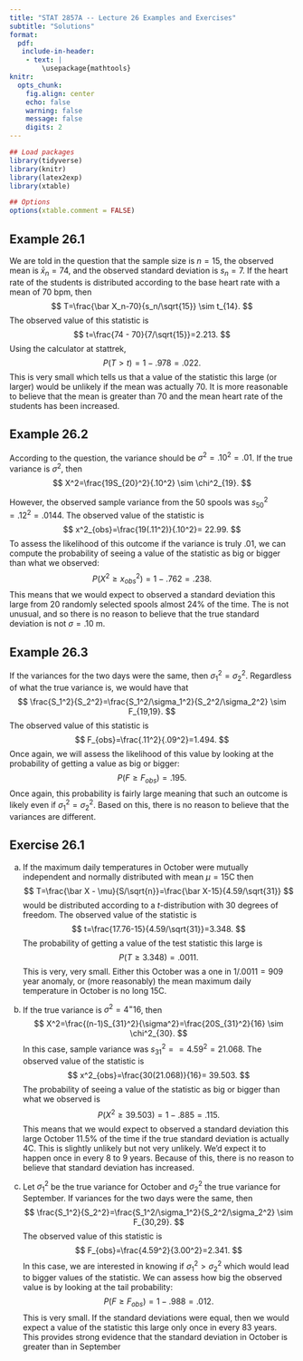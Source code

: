 ```yaml
---
title: "STAT 2857A -- Lecture 26 Examples and Exercises"
subtitle: "Solutions"
format: 
  pdf: 
   include-in-header: 
    - text: |
        \usepackage{mathtools}
knitr: 
  opts_chunk:
    fig.align: center
    echo: false
    warning: false
    message: false
    digits: 2
---
```

```r
## Load packages
library(tidyverse)
library(knitr)
library(latex2exp)
library(xtable)

## Options
options(xtable.comment = FALSE)
```

## Example 26.1

We are told in the question that the sample size is $n=15$, the observed mean is $\bar x_n=74$, and the observed standard deviation is $s_n=7$. If the heart rate of the students is distributed according to the base heart rate with a mean of 70 bpm, then 
$$
T=\frac{\bar X_n-70}{s_n/\sqrt{15}} \sim t_{14}. 
$$
The observed value of this statistic is 
$$
t=\frac{74 - 70}{7/\sqrt{15}}=2.213.
$$
Using the calculator at stattrek,
$$
P(T > t)=1-.978=.022.
$$
This is very small which tells us that a value of the statistic this large (or larger) would be unlikely if the mean was actually 70. It is more reasonable to believe that the mean is greater than 70 and the mean heart rate of the students has been increased.

## Example 26.2

According to the question, the variance should be $\sigma^2=.10^2=.01$. If the true variance is $\sigma^2$, then
$$
X^2=\frac{19S_{20}^2}{.10^2} \sim \chi^2_{19}.
$$

However, the observed sample variance from the 50 spools was $s^2_{50}=.12^2=.0144$. The observed value of the statistic is
$$
x^2_{obs}=\frac{19(.11^2)}{.10^2}= 22.99.
$$
To assess the likelihood of this outcome if the variance is truly $.01$, we can compute the probability of seeing a value of the statistic as big or bigger than what we observed:
$$
P(X^2 \geq x^2_{obs})=1-.762=.238.
$$
This means that we would expect to observed a standard deviation this large from 20 randomly selected spools almost 24% of the time. The is not unusual, and so there is no reason to believe that the true standard deviation is not $\sigma = .10$ m. 

## Example 26.3

If the variances for the two days were the same, then $\sigma_1^2=\sigma^2_2$. Regardless of what the true variance is, we would have that
$$
\frac{S_1^2}{S_2^2}=\frac{S_1^2/\sigma_1^2}{S_2^2/\sigma_2^2} \sim F_{19,19}.
$$
The observed value of this statistic is
$$
F_{obs}=\frac{.11^2}{.09^2}=1.494.
$$
Once again, we will assess the likelihood of this value by looking at the probability of getting a value as big or bigger:
$$
P(F \geq F_{obs})=.195.
$$
Once again, this probability is fairly large meaning that such an outcome is likely even if $\sigma_1^2=\sigma^2_2$. Based on this, there is no reason to believe that the variances are different.

## Exercise 26.1

a) If the maximum daily temperatures in October were mutually independent and normally distributed with mean $\mu=15$C then
$$
T=\frac{\bar X - \mu}{S/\sqrt{n}}=\frac{\bar X-15}{4.59/\sqrt{31}}
$$
would be distributed according to a $t$-distribution with $30$ degrees of freedom. The observed value of the statistic is
$$
t=\frac{17.76-15}{4.59/\sqrt{31}}=3.348. 
$$
The probability of getting a value of the test statistic this large is
$$
P(T \geq 3.348)=.0011.
$$
This is very, very small. Either this October was a one in $1/.0011=909$ year anomaly, or (more reasonably) the mean maximum daily temperature in October is no long 15C. 

b) If the true variance is $\sigma^2=4^=16$, then
$$
X^2=\frac{(n-1)S_{31}^2}{\sigma^2}=\frac{20S_{31}^2}{16} \sim \chi^2_{30}.
$$
In this case, sample variance was $s^2_{31}==4.59^2=21.068$. The observed value of the statistic is
$$
x^2_{obs}=\frac{30(21.068)}{16}= 39.503.
$$
The probability of seeing a value of the statistic as big or bigger than what we observed is
$$
P(X^2 \geq 39.503)=1-.885=.115.
$$
This means that we would expect to observed a standard deviation this large October 11.5% of the time if the true standard deviation is actually 4C. This is slightly unlikely but not very unlikely. We'd expect it to happen once in every 8 to 9 years. Because of this, there is no reason to believe that standard deviation has increased.

c) Let $\sigma_1^2$ be the true variance for October and $\sigma_2^2$ the true variance for September. If variances for the two days were the same, then
$$
\frac{S_1^2}{S_2^2}=\frac{S_1^2/\sigma_1^2}{S_2^2/\sigma_2^2} \sim F_{30,29}.
$$
The observed value of this statistic is
$$
F_{obs}=\frac{4.59^2}{3.00^2}=2.341.
$$
In this case, we are interested in knowing if $\sigma_1^2>\sigma_2^2$ which would lead to bigger values of the statistic. We can assess how big the observed value is by looking at the tail probability:
$$
P(F \geq F_{obs})=1-.988=.012.
$$
This is very small. If the standard deviations were equal, then we would expect a value of the statistic this large only once in every 83 years. This provides strong evidence that the standard deviation in October is greater than in September\footnote{Technically, this statement is true provided that all of the other assumptions we have made are valid. These are that the maximum daily temperature is normally distributed, that the mean and standard deviation are constant over an entire month, and that the temperatures over days in a month are mutually independent. Some of these seem questionable, and you will talk about how to assess these assumptions in STAT 2858.}


